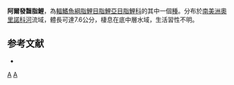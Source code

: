 {{Speciesbox 
| taxon = Bryconamericus alpha
| status = NE
| status_system = IUCN3.1
| authority =  [[Eigenmann|Eigenmann]], 1914
| synonyms = *''Bryconamericus beta''<br /><small>Eigenmann, 1914</small>
*''Bryconamericus beta beta''<br /><small>Eigenmann, 1914</small>
}}
'''阿爾發齧脂鯉'''，為[[輻鰭魚綱|輻鰭魚綱]][[脂鯉目|脂鯉目]][[脂鯉亞目|脂鯉亞目]][[脂鯉科|脂鯉科]]的其中一個[[種|種]]。分布於[[南美洲|南美洲]][[奧里諾科河|奧里諾科河]]流域，體長可達7.6公分，棲息在底中層水域，生活習性不明。

==参考文献==
{{refbegin}}
*{{FishBase_species|genus=Bryconamericus|species=alpha|year=2014|month=1}}
{{refend}}

{{Taxonbar|from=Q8253042}}

[[Category:齧脂鯉屬|A]]
[[Category:1914年描述的鱼类|A]]


{{魚類小作品}}